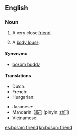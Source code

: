 ==English==

===Noun===
{{en-noun|sg=[[bosom]] [[friend]]}}

# A very close [[friend]].
# {{slang|euphemism}} A [[body louse]].

====Synonyms====
* {{sense|very close friend}} [[bosom buddy]]

====Translations====
{{trans-top|very close friend}}
* Dutch: {{t-|nl|getrouwe|m|f}}
* French: {{t|fr|ami(e) intime|m|f}}
* Hungarian: {{t+|hu|kebelbarát}}
{{trans-mid}}
* Japanese: {{t|ja|親しい友達}},  {{t-|ja|親友}}
* Mandarin: [[知己]] (pinyin: [[zhījǐ]])
* Vietnamese: {{t+|vi|tri kỷ|xs=Vietnamese}}
{{trans-bottom}}

[[es:bosom friend]]
[[kn:bosom friend]]